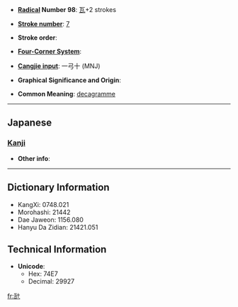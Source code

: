 * '''[[Wiktionary:Chinese radical index| Radical]] Number 98''': [[Wiktionary:Chinese radical index 瓦|瓦]]+2 strokes

* '''[[Wiktionary:Chinese total strokes index|Stroke number]]''': [[Wiktionary:Chinese total strokes index 7|7]]

* '''Stroke order''': 

* '''[[Wiktionary:Chinese four corner index|Four-Corner System]]''': 

* '''[[Wiktionary:Chinese Cangjie index|Cangjie input]]''': 一弓十 (MNJ)

* '''Graphical Significance and Origin''': 

* '''Common Meaning''': [[decagramme]]

----

==Japanese==
===[[Kanji]]===
{{kanji|on readings=
|kun readings=[[デカグラム]] (dekaguramu)
}}

* '''Other info''':  

----

== Dictionary Information ==

* KangXi: 0748.021
* Morohashi: 21442
* Dae Jaweon: 1156.080
* Hanyu Da Zidian: 21421.051

== Technical Information ==

* '''Unicode''':
** Hex: 74E7
** Decimal: 29927

[[fr:瓧]]
